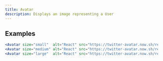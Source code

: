 ```yaml
---
title: Avatar
description: Displays an image representing a User
---
```



## Examples

<ExampleWrapper>
  <Avatar
    size="small"
    marginRight={3}
    src="https://twitter-avatar.now.sh/reactjs"
    alt="react"
  />
  <Avatar
    size="medium"
    marginRight={3}
    src="https://twitter-avatar.now.sh/reactjs"
    alt="react"
  />
  <Avatar
    size="large"
    src="https://twitter-avatar.now.sh/reactjs"
    alt="react"
  />
</ExampleWrapper>

```jsx
<Avatar size="small"  alt="React" src="https://twitter-avatar.now.sh/reactjs" />
<Avatar size="medium" alt="React" src="https://twitter-avatar.now.sh/reactjs" />
<Avatar size="large"  alt="React" src="https://twitter-avatar.now.sh/reactjs" />
```
